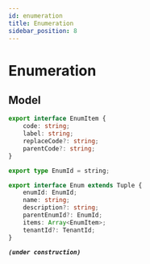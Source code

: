 ```yaml
---
id: enumeration  
title: Enumeration  
sidebar_position: 8
---
```



# Enumeration
## Model
<Tabs>
<TabItem value="ts" label="Typescript">

```typescript title="watchmen-web-client/src/services/data/tuples/enum-types.ts"
export interface EnumItem {
	code: string;
	label: string;
	replaceCode?: string;
	parentCode?: string;
}

export type EnumId = string;

export interface Enum extends Tuple {
	enumId: EnumId;
	name: string;
	description?: string;
	parentEnumId?: EnumId;
	items: Array<EnumItem>;
	tenantId?: TenantId;
}
```

</TabItem>
<TabItem value="py" label="Python">

**_`(under construction)`_**

</TabItem>
</Tabs>